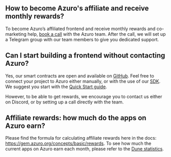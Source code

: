 
## How to become Azuro's affiliate and receive monthly rewards?

To become Azuro’s affiliated frontend and receive monthly rewards and co-marketing help, [book a call](https://calendly.com/azuro_team/30min) with the Azuro team. After the call, we will set up a Telegram group with our team members to give you dedicated support.

## Can I start building a frontend without contacting Azuro?

Yes, our smart contracts are open and available on [GitHub](https://github.com/Azuro-protocol/Azuro-v2-public). Feel free to connect your project to Azuro either manually, or with the use of our [SDK](https://gem.azuro.org/hub/apps/sdk/overview). We suggest you start with the [Quick Start guide](https://gem.azuro.org/hub/apps/get-started).

However, to be able to get rewards, we encourage you to contact us either on Discord, or by setting up a call directly with the team.

## Affiliate rewards: how much do the apps on Azuro earn?

Please find the formula for calculating affiliate rewards here in the docs: https://gem.azuro.org/concepts/basic/rewards.
To see how much the current apps on Azuro earn each month, please refer to the [Dune statistics](https://dune.com/azuro/frontends).